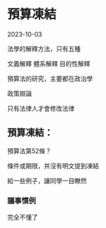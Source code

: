 # 預算凍結

2023-10-03

法學的解釋方法，只有五種

文義解釋
體系解釋
目的性解釋


預算法的研究，主要都在政治學

政策辯論

只有法律人才會修改法律

## 預算凍結：

預算法第52條？

條件或期限，并沒有明文提到凍結

給一些例子，讓同學一目瞭然

### 議事慣例

完全不懂了

